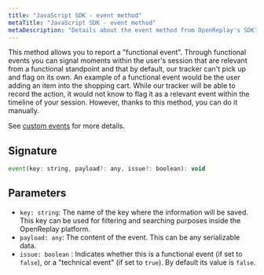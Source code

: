 ```yaml
---
title: "JavaScript SDK - event method"
metaTitle: "JavaScript SDK - event method"
metaDescription: "Details about the event method from OpenReplay's SDK"
---
```

This method allows you to report a "functional event". Through functional events you can signal moments within the user's session that are relevant from a functional standpoint and that by default, 
our tracker can't pick up and flag on its own.
An example of a functional event would be the user adding an item into the shopping cart. While our tracker will be able to record the action, it would not know to flag it as a relevant event within the timeline
of your session.
However, thanks to this method, you can do it manually.

See [custom events](/installation/custom-events#functionalevents) for more details.

## Signature

```js 
event(key: string, payload?: any, issue?: boolean): void
```

## Parameters

- `key: string`: The name of the key where the information will be saved. This key can be used for filtering and searching purposes inside the OpenReplay platform.
- `payload: any`: The content of the event. This can be any serializable data.
- `issue: boolean` : Indicates whether this is a functional event (if set to `false`), or a "technical event" (if set to `true`). By default its value is `false`.

